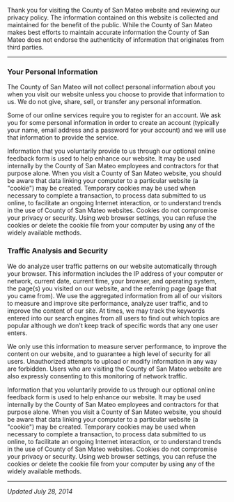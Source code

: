 Thank you for visiting the County of San Mateo website and reviewing our privacy policy. The information contained on this website is collected and maintained for the benefit of the public. While the County of San Mateo makes best efforts to maintain accurate information the County of San Mateo does not endorse the authenticity of information that originates from third parties.

---

### Your Personal Information

The County of San Mateo will not collect personal information about you when you visit our website unless you choose to provide that information to us. We do not give, share, sell, or transfer any personal information.

Some of our online services require you to register for an account. We ask you for some personal information in order to create an account (typically your name, email address and a password for your account) and we will use that information to provide the service.

Information that you voluntarily provide to us through our optional online feedback form is used to help enhance our website. It may be used internally by the County of San Mateo employees and contractors for that purpose alone. When you visit a County of San Mateo website, you should be aware that data linking your computer to a particular website (a "cookie") may be created. Temporary cookies may be used when necessary to complete a transaction, to process data submitted to us online, to facilitate an ongoing Internet interaction, or to understand trends in the use of County of San Mateo websites. Cookies do not compromise your privacy or security. Using web browser settings, you can refuse the cookies or delete the cookie file from your computer by using any of the widely available methods.

### Traffic Analysis and Security

We do analyze user traffic patterns on our website automatically through your browser. This information includes the IP address of your computer or network, current date, current time, your browser, and operating system, the page(s) you visited on our website, and the referring page (page that you came from). We use the aggregated information from all of our visitors to measure and improve site performance, analyze user traffic, and to improve the content of our site. At times, we may track the keywords entered into our search engines from all users to find out which topics are popular although we don't keep track of specific words that any one user enters.

We only use this information to measure server performance, to improve the content on our website, and to guarantee a high level of security for all users. Unauthorized attempts to upload or modify information in any way are forbidden. Users who are visiting the County of San Mateo website are also expressly consenting to this monitoring of network traffic.

Information that you voluntarily provide to us through our optional online feedback form is used to help enhance our website. It may be used internally by the County of San Mateo employees and contractors for that purpose alone. When you visit a County of San Mateo website, you should be aware that data linking your computer to a particular website (a "cookie") may be created. Temporary cookies may be used when necessary to complete a transaction, to process data submitted to us online, to facilitate an ongoing Internet interaction, or to understand trends in the use of County of San Mateo websites. Cookies do not compromise your privacy or security. Using web browser settings, you can refuse the cookies or delete the cookie file from your computer by using any of the widely available methods.

---

_Updated July 28, 2014_

